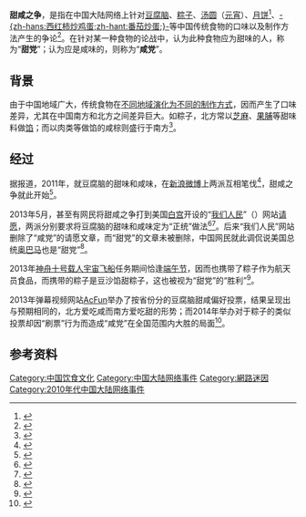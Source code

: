 {{noteTA
|1=zh-hans:咸;zh-hk:鹹;
|2=zh-hans:豆腐脑;zh-hant:豆花;zh-hk:豆腐花;
|3=zh-hans:网络;zh-hant:網絡;zh-tw:網路
|4=zh-hans:网民;zh-hant:網民;zh-tw:網友;
}}
'''甜咸之争'''，是指在中国大陆网络上针对[[豆腐脑|豆腐脑]]、[[粽子|粽子]]、[[汤圆|汤圆]]（[[元宵|元宵]]）、[[月饼|月饼]]<ref>{{cite web |url=http://sy.cnhubei.com/2015/0928/262033.shtml |title=甜咸月饼网上PK，你好哪一口？ |work=荆楚网 |date=2015-09-28 |accessdate=2015-12-01 |archiveurl=https://archive.is/20151201134445/http://sy.cnhubei.com/2015/0928/262033.shtml |archivedate=2015-12-01 |deadurl=yes }}</ref>、[[西红柿炒鸡蛋|-{zh-hans:西红柿炒鸡蛋;zh-hant:番茄炒蛋;}-]]等中国传统食物的口味以及制作方法产生的争论<ref>{{cite web |url=http://epaper.oeeee.com/epaper/A/html/2015-06/21/content_3435242.htm?div=-1 |title=甜粽咸粽，都别“黑”粽 |author=果冻 |work=南方都市报 |date=2015-06-21 |accessdate=2015-12-01 |archiveurl=https://archive.is/20151201134550/http://epaper.oeeee.com/epaper/A/html/2015-06/21/content_3435242.htm?div=-1 |archivedate=2015-12-01 |deadurl=yes }}</ref>。在针对某一种食物的论战中，认为此种食物应为甜味的人，称为“'''甜党'''”；认为应是咸味的，则称为“'''咸党'''”。

==背景==
由于中国地域广大，传统食物在[[中國菜系|不同地域演化为不同的制作方式]]，因而产生了口味差异，尤其在中国南方和北方之间差异巨大。如粽子，北方常以[[芝麻|芝麻]]、[[果脯|果脯]]等甜味料做[[馅|馅]]；而以肉类等做馅的咸棕则盛行于南方<ref>{{cite book|author1=王文章|title=中国传统节日|date=2015-06-09|publisher=中央编译局|url=https://books.google.com/books?id=-GvUCQAAQBAJ|access-date=2015-12-01|archive-date=2019-08-28|archive-url=https://web.archive.org/web/20190828201246/https://books.google.com/books?id=-GvUCQAAQBAJ|dead-url=no}}</ref>。

==经过==
据报道，2011年，就豆腐脑的甜味和咸味，在[[新浪微博|新浪微博]]上两派互相笔伐<ref>{{cite news |url=http://news.sohu.com/20110610/n309791986.shtml |title=豆腐脑咸甜之争引爆微博 两派笔伐奇文倍出 |date=2011-06-10 |accessdate=2015-12-01 |work=新快报 |archiveurl=https://archive.is/20151201134603/http://news.sohu.com/20110610/n309791986.shtml |archivedate=2015-12-01 |deadurl=no }}</ref>，甜咸之争就此开始<ref>{{cite web|url=http://news.sohu.com/s2012/dianji-1067/|title=“供暖pk包邮”背后的地域差异|date=2012-12-28|accessdate=2015-12-01|work=搜狐|archive-date=2018-07-14|archive-url=https://web.archive.org/web/20180714014929/http://news.sohu.com/s2012/dianji-1067/|dead-url=no}}</ref>。

2013年5月，甚至有网民将甜咸之争打到美国[[白宫|白宫]]开设的“[[我们人民|我们人民]]”（{{lang|en|We the People}}）网站[[请愿|请愿]]，两派分别要求将豆腐脑的甜味和咸味定为“正统”做法<ref>{{cite news | url=http://news.takungpao.com/opinion/highlights/2013-05/1596969.html | title=金融时报：中国网民白宫"上访" 请求为豆腐脑定味 | work=大公网 | date=2013-05-09 | accessdate=2015-12-01 | archive-date=2016-08-14 | archive-url=https://web.archive.org/web/20160814010541/http://news.takungpao.com/opinion/highlights/2013-05/1596969.html | dead-url=no }}</ref><ref>{{cite news|url=http://news.china.com.cn/live/2013-05/08/content_19846381.htm|title=豆腐脑官方味道甜咸之争：网友请白宫网站鉴定|date=2013-05-08|accessdate=2015-12-01|work=中国网|archive-date=2013-06-07|archive-url=https://web.archive.org/web/20130607080846/http://news.china.com.cn/live/2013-05/08/content_19846381.htm|dead-url=no}}</ref>。后来“我们人民”网站删除了“咸党”的请愿文章，而“甜党”的文章未被删除，中国网民就此调侃说美国总统[[奥巴马|奥巴马]]也是“甜党”<ref>{{cite web|url=http://news.gmw.cn/newspaper/2013-05/09/content_1321610.htm|title=中国“咸党”与“甜党”大闹白宫网站|date=2013-05-09|accessdate=2015-12-01|work=常州晚报|archive-date=2016-03-05|archive-url=https://web.archive.org/web/20160305035646/http://news.gmw.cn/newspaper/2013-05/09/content_1321610.htm|dead-url=no}}</ref>。

2013年[[神舟十号|神舟十号载人宇宙飞船]]任务期间恰逢[[端午节|端午节]]，因而也携带了粽子作为航天员食品，而携带的粽子是豆沙馅甜粽子，这也被视为“甜党”的“胜利”<ref>{{cite news | url=http://news.cntv.cn/2013/06/13/ARTI1371060156875346.shtml | title=媒体调侃粽子甜咸之争：甜粽已上天 咸粽需努力 | work=武汉晚报 | date=2013-06-13 | agency=央视网 | accessdate=2015-12-01 | archive-date=2019-08-31 | archive-url=https://web.archive.org/web/20190831224941/http://news.cntv.cn/2013/06/13/ARTI1371060156875346.shtml | dead-url=no }}</ref>。

2013年弹幕视频网站[[AcFun|AcFun]]举办了按省份分的豆腐脑甜咸偏好投票，结果呈现出与预期相同的，北方爱吃咸而南方爱吃甜的形势；而2014年举办对于粽子的类似投票却因“刷票”行为而造成“咸党”在全国范围内大胜的局面<ref>{{cite journal|title=大数据信息采集及其偏差补救方法——以甜党和咸党的口味地盘之争为例|journal=清华大学学报（哲学社会科学版）|author=苏毓淞, 姚雨凌|year=2015|volume=30|issue=5|pages=43-49|doi=10.13613/j.cnki.qhdz.002347}}</ref>。

== 参考资料 ==
{{Reflist|2}}

[[Category:中国饮食文化|Category:中国饮食文化]]
[[Category:中国大陆网络事件|Category:中国大陆网络事件]]
[[Category:網路迷因|Category:網路迷因]]
[[Category:2010年代中国大陆网络事件|Category:2010年代中国大陆网络事件]]